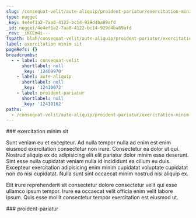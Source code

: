 ```yaml
---
slug: /consequat-velit/aute-aliquip/proident-pariatur/exercitation-minim-sit
type: nugget
_key: 4e4ef1a2-7aa8-4122-bc14-929d4ba89afd
_id: nugget/4e4ef1a2-7aa8-4122-bc14-929d4ba89afd
_rev: _iKCEm4i---
fspath: blah/consequat-velit/aute-aliquip/proident-pariatur/exercitation-minim-sit.md
label: exercitation minim sit
pageRefs: {}
breadcrumbs:
  - - label: consequat-velit
      shortlabel: null
      _key: '12409970'
    - label: aute-aliquip
      shortlabel: null
      _key: '12410072'
    - label: proident-pariatur
      shortlabel: null
      _key: '12410162'
paths:
  - /consequat-velit/aute-aliquip/proident-pariatur/exercitation-minim-sit
---
```


<NuggetArea>
<Nugget slug="/consequat-velit/aute-aliquip/proident-pariatur/exercitation-minim-sit" type="nugget" _key="4e4ef1a2-7aa8-4122-bc14-929d4ba89afd" _id="nugget/4e4ef1a2-7aa8-4122-bc14-929d4ba89afd" _rev="_iKCEm4i---" fspath="blah/consequat-velit/aute-aliquip/proident-pariatur/exercitation-minim-sit.md" label="exercitation minim sit" paths="/consequat-velit/aute-aliquip/proident-pariatur/exercitation-minim-sit">
<NuggetBody>
### exercitation minim sit

Sunt veniam eu et excepteur. Ad nulla tempor nulla ad enim est enim eiusmod exercitation consectetur non irure. Consectetur ea dolor ut qui. Nostrud aliquip ex do adipisicing elit elit pariatur dolor minim esse deserunt. Sint esse nulla cupidatat veniam nulla id incididunt ea cillum eu duis. Excepteur exercitation adipisicing enim minim cupidatat voluptate cupidatat non do nisi cupidatat. Nulla sunt sint occaecat minim nostrud nisi aliquip ex.

Elit irure reprehenderit sit consectetur dolore consectetur velit qui esse ullamco ipsum tempor. Irure ea occaecat velit officia enim velit labore ipsum. Quis esse mollit consectetur tempor exercitation est eiusmod ut.

</NuggetBody>
<Breadcrumbs>
<Crumbs>
<Crumb _key="12409970" label="consequat-velit" /><Crumb _key="12410072" label="aute-aliquip" /><Crumb _key="12410162" label="proident-pariatur" />
</Crumbs>
</Breadcrumbs>
</Nugget>

<NuggetsInbound>
</NuggetsInbound>
<NuggetsOutbound>
</NuggetsOutbound>
</NuggetArea>
<PassagesInbound>
<Passage direction="inbound" type="passage" _key="12410162" _id="passage/12410162" _rev="_iKCEm4e--A" label="proident-pariatur" passage="proident-pariatur" fspath="blah/consequat-velit/aute-aliquip/proident-pariatur" paths="/consequat-velit/aute-aliquip/proident-pariatur" slug="/consequat-velit/aute-aliquip/proident-pariatur">
<NuggetBody>
### proident-pariatur

</NuggetBody>
<Breadcrumbs>
<Crumbs>
<Crumb _key="12409970" label="consequat-velit" /><Crumb _key="12410072" label="aute-aliquip" />
</Crumbs>
</Breadcrumbs>
</Passage>

</PassagesInbound>
<PassagesOutbound>
</PassagesOutbound>